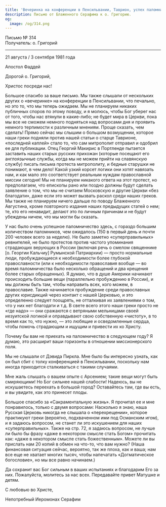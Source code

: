 ```yaml
---
title: 'Вечеринка на конференции в Пенсильвании, Таврион, успех паломничества'
description: Письмо от Блаженного Серафима к о. Григорию.
og:
  image: /og/314.png
---
```


<div style={{textAlign:'right', fontFamily:'monospace'}}>Письмо № 314</div>
<div style={{textAlign:'left', fontFamily:'monospace'}}>Получатель: о. Григорий</div>

---

21 августа / 3 сентября 1981 года

Апостол Фаддей

Дорогой о. Григорий,

Христос посреди нас!

Большое спасибо за ваше письмо. Мы также слышали от нескольких других о «вечеринке» на конференции в Пенсильвании, что печально, но это то, что мы теперь ожидаем. Мы не планируем никаких публичных споров по этому поводу, и я молюсь, чтобы Бог уберег нас от того, чтобы нас втянули в какие-либо; не будет мира в Церкви, пока мы все не сможем немного подняться над вопросами дня и проявить немного терпимости к различным мнениям. Проще сказать, чем сделать! Прямо сейчас мы слышим о большом возмущении, которое наши греки подняли против нашей статьи о старце Таврионе, «последней каплей» стало то, что сам митрополит отправил и одобрил ее для публикации. Отец Георгий Макирис в Портленде пытается заставить наших старых русских прихожан (которые посещают его англоязычные службы, когда мы не можем прийти на славянскую службу) писать письма протеста митрополиту, и бедные старушки не понимают, в чем дело! Какой узкий корсет логики они хотят навязать нам, и как мало это соответствует реальным нуждам православной миссии сегодня! Мы не планируем никакого ответа на этот протест, но предполагаем, что епископы рано или поздно должны будут сделать заявление о том, что мы не считаем Московскую и другие Церкви «без благодати», даже если это может вызвать раскол среди наших греков. Мы также не планируем ничего дальше по поводу Блаженного Августина, кроме повторного издания наших предыдущих статей о нем; те, кто его ненавидит, делают это по личным причинам и не будут убеждены ничем, что мы могли бы сказать.

У нас было очень успешное паломничество здесь, с гораздо большим количеством паломников, чем ожидалось (150 в первый день и почти 200 человек всего за неделю). Не было заметно «суперправильных» ревнителей, не было протестов против частого упоминания страдающих верующих в России (включая речь о смелом священнике [о. Георгии Кальчиу] Румынской Патриархии) — просто нормальные люди, пробуждающиеся к необходимости более глубокой православности (или к необходимости православия вообще — во время паломничества было несколько обращений и два крещения более старых обращенных). Я думаю, что в душе Америки начинают происходить большие вещи (параллельно пробуждению в России), и мы должны быть там, чтобы направить всех, кого можем, в православие. Также начинается пробуждение среди православных других юрисдикций через контакт с нашей Церковью, и это определенно следует поощрять, не отталкивая их заявлениями о том, что у них нет благодати и т.д. В свете всего этого наши греки просто не «где надо» — они сражаются с ветряными мельницами своей иезуитской логикой и оправдывают свою собственную «чистоту», в то время как то, что нужно, — это любящие и осведомленные сердца, чтобы помочь страдающим и ищущим и привести их ко Христу.

Почему бы вам не приехать на паломничество в следующем году? Я думаю, это расширит ваши горизонты в отношении миссионерского поля.

Мы не слышали от Дэвида Пиркла. Мне было бы интересно узнать, как он был сбит с толку конференцией в Пенсильвании, поскольку нам иногда приходится сталкиваться с такими случаями.

Мне жаль слышать о вашем опыте с Арсением; такие вещи могут быть смиряющими! Но Бог сильнее нашей слабости! Надеюсь, вы не искушаетесь переехать в большой город? Оставайтесь там, где вы есть, и вы увидите, как это принесет плоды.

Большое спасибо за «Сакраментальную жизнь». Я прочитал ее и мне понравилось, только с двумя вопросами: Насколько я знаю, наша Русская Церковь никогда не слышала о «перехрещении», которое практикуют греки (вероятно, подхваченном ими под Османским игом), и я задаюсь вопросом, не станет ли это искушением для наших «суперправильных». Также на стр. 72, я задаюсь вопросом, не лучше ли было бы фразу «даже в некотором смысле стать Богом» прочитать как: «даже в некотором смысле стать божественным». Можете ли вы прислать нам 20 копий в обмен на что-то, что вам нужно? (Наша финансовая ситуация сейчас, вероятно, так же плоха, как и ваша; нам все еще не хватает многих тысяч, чтобы напечатать «Догматическое богословие», но мы все равно начинаем.)

Да сохранит вас Бог сильным в ваших испытаниях и благодарим Его за них. Пожалуйста, молитесь за нас всех. Передавайте привет Матушке и детям.

С любовью во Христе,

Непотребный Иеромонах Серафим